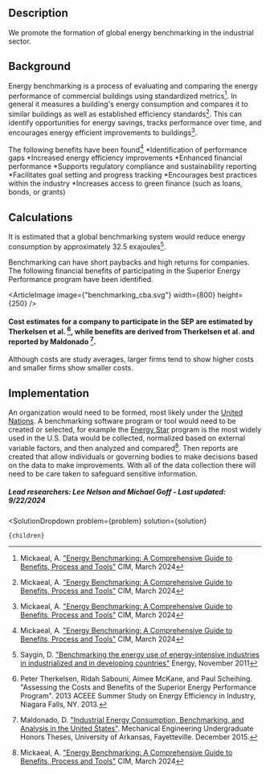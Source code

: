 


## Description
We promote the formation of global energy benchmarking in the industrial sector.

## Background
Energy benchmarking is a process of evaluating and comparing the energy performance of commercial buildings using standardized metrics[^”2”]. In general it measures a building's energy consumption and compares it to similar buildings as well as established efficiency standards[^”2”]. This can identify opportunities for energy savings, tracks performance over time, and encourages energy efficient improvements to buildings[^”2”]. 

The following benefits have been found[^”2”]
*Identification of performance gaps
*Increased energy efficiency improvements
*Enhanced financial performance
*Supports regulatory compliance and sustainability reporting
*Facilitates goal setting and progress tracking
*Encourages best practices within the industry
*Increases access to green finance (such as loans, bonds, or grants)

## Calculations
It is estimated that a global benchmarking system would reduce energy consumption by approximately 32.5 exajoules[^”1”].

Benchmarking can have short paybacks and high returns for companies. The following financial benefits of participating in the Superior Energy Performance program have been identified.

<ArticleImage image={"benchmarking_cba.svg"} width={800} height={250} />
#### Cost estimates for a company to participate in the SEP are estimated by Therkelsen et al. [^"14"], while benefits are derived from Therkelsen et al. and reported by Maldonado [^"12"].

Although costs are study averages, larger firms tend to show higher costs and smaller firms show smaller costs.


## Implementation
An organization would need to be formed, most likely under the [United Nations](https://www.un.org/en/). A benchmarking software program or tool would need to be created or selected, for example the [Energy Star](https://www.energystar.gov/buildings/benchmark) program is the most widely used in the U.S. Data would be collected, normalized based on external variable factors, and then analyzed and compared[^”2”]. Then reports are created that allow individuals or governing bodies to make decisions based on the data to make improvements. With all of the data collection there will need to be care taken to safeguard sensitive information. 


##### Lead researchers: Lee Nelson and Michael Goff - Last updated: 9/22/2024

[^”1”]: Saygin, D. ["Benchmarking the energy use of energy-intensive industries in industrialized and in developing countries"](https://doi.org/10.1016/j.energy.2011.08.025) Energy, November 2011

[^”2”]: Mickaeal, A. ["Energy Benchmarking: A Comprehensive Guide to Benefits, Process and Tools"](https://www.cim.io/blog/a-comprehensive-guide-to-energy-benchmarking-benefits-process-and-tools) CIM, March 2024

[^”3”]: Energy Star ["Benchmark Your Building With Portfolio Manager"](https://www.energystar.gov/buildings/benchmark) Energy Star, Accessed September 2024

[^”4”]: United Nations ["Peace, dignity, and equality on a healthy planet"](https://www.un.org/en/) United Nations, Accessed September 2024

[^"12"]: Maldonado, D. ["Industrial Energy Consumption, Benchmarking, and Analysis in the United States"](https://scholarworks.uark.edu/meeguht/48/). Mechanical Engineering Undergraduate Honors Theses, University of Arkansas, Fayetteville. December 2015.

[^"14"]: Peter Therkelsen, Ridah Sabouni, Aimee McKane, and Paul Scheihing. "Assessing the Costs and Benefits of the Superior Energy Performance Program". 2013 ACEEE Summer Study on Energy Efficiency in Industry, Niagara Falls, NY. 2013.

  <SolutionDropdown 
    problem={problem} 
    solution={solution}
  >
    {children}
  </SolutionDropdown>